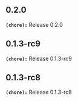 ## 0.2.0
**`(chore):`** Release 0.2.0

## 0.1.3-rc9
**`(chore):`** Release 0.1.3-rc9

## 0.1.3-rc8
**`(chore):`** Release 0.1.3-rc8

